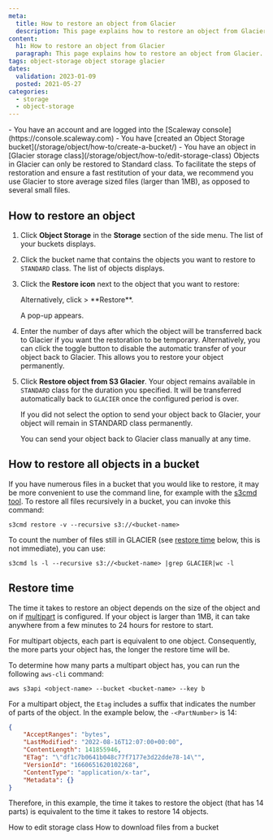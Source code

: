 ```yaml
---
meta:
  title: How to restore an object from Glacier
  description: This page explains how to restore an object from Glacier.
content:
  h1: How to restore an object from Glacier
  paragraph: This page explains how to restore an object from Glacier.
tags: object-storage object storage glacier
dates:
  validation: 2023-01-09
  posted: 2021-05-27
categories:
  - storage
  - object-storage
---
```


<Macro id="iam-requirements" />

<Message type="requirement">
  - You have an account and are logged into the [Scaleway console](https://console.scaleway.com)
  - You have [created an Object Storage bucket](/storage/object/how-to/create-a-bucket/)
  - You have an object in [Glacier storage class](/storage/object/how-to/edit-storage-class)
</Message>

<Message type="important">
  Objects in Glacier can only be restored to Standard class.
</Message>

<Message type="tip">
  To facilitate the steps of restoration and ensure a fast restitution of your data, we recommend you use Glacier to store average sized files (larger than 1MB), as opposed to several small files.
</Message>

## How to restore an object

1. Click **Object Storage** in the **Storage** section of the side menu. The list of your buckets displays.
2. Click the bucket name that contains the objects you want to restore to `STANDARD` class. The list of objects displays.
3. Click the **Restore icon** next to the object that you want to restore:
    <Lightbox src="scaleway-restore-button.webp" alt="" />

    <Message type="tip">
      Alternatively, click <Icon name="more" /> > **Restore**.
    </Message>

    A pop-up appears. 

4. Enter the number of days after which the object will be transferred back to Glacier if you want the restoration to be temporary. 
    <Message type="important">
      Alternatively, you can click the toggle button to disable the automatic transfer of your object back to Glacier. This allows you to restore your object permanently. 
    </Message>

5. Click **Restore object from S3 Glacier**.
    <Message type="note">
      Your object remains available in `STANDARD` class for the duration you specified. It will be transferred automatically back to `GLACIER` once the configured period is over.

      If you did not select the option to send your object back to Glacier, your object will remain in STANDARD class permanently. 
      
      You can send your object back to Glacier class manually at any time. 
    </Message>

## How to restore all objects in a bucket

If you have numerous files in a bucket that you would like to restore, it may be more convenient to use the command line, for example with the [s3cmd tool](/tutorials/s3cmd/). To restore all files recursively in a bucket, you can invoke this command:

```
s3cmd restore -v --recursive s3://<bucket-name>
```

To count the number of files still in GLACIER (see [restore time](#restore-time) below, this is not immediate), you can use:

```
s3cmd ls -l --recursive s3://<bucket-name> |grep GLACIER|wc -l
```

## Restore time

The time it takes to restore an object depends on the size of the object and on if [multipart](/storage/object/concepts/#multipart-uploads) is configured. If your object is larger than 1MB, it can take anywhere from a few minutes to 24 hours for restore to start.

For multipart objects, each part is equivalent to one object. Consequently, the more parts your object has, the longer the restore time will be.

To determine how many parts a multipart object has, you can run the following `aws-cli` command:

```
aws s3api <object-name> --bucket <bucket-name> --key b
```
For a multipart object, the `Etag` includes a suffix that indicates the number of parts of the object. In the example below, the `-<PartNumber>` is 14:

```json
{
    "AcceptRanges": "bytes",
    "LastModified": "2022-08-16T12:07:00+00:00",
    "ContentLength": 141855946,
    "ETag": "\"df1c7b0641b048c77f7177e3d22dde78-14\"",
    "VersionId": "1660651620102268",
    "ContentType": "application/x-tar",
    "Metadata": {}
}
```
Therefore, in this example, the time it takes to restore the object (that has 14 parts) is equivalent to the time it takes to restore 14 objects. 




<Navigation title="See Also">
  <PreviousButton to="/storage/object/how-to/edit-storage-class">How to edit storage class</PreviousButton>
  <NextButton to="/storage/object/how-to/download-files-from-a-bucket/">How to download files from a bucket</NextButton>
</Navigation>
